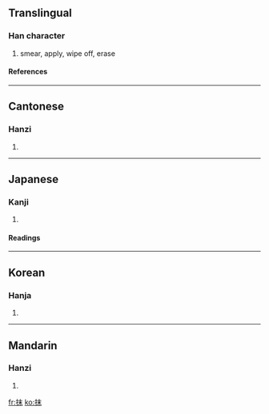 ==Translingual==
===Han character===
{{Han char|rn=64|rad=手|as=05|sn=8|four=5509<sub>0</sub>|canj=手木十 (QDJ)}}
# smear, apply, wipe off, erase
====References====
{{Han ref|kx=0424.040|dkj=11926|dj=0771.160|hdz=31847.080|uh=62B9|ud=25273|bh=A9D9|bd=43481}}
----
==Cantonese==
===Hanzi===
{{yue-hanzi|jyut=|y=maat3, mut3}}
# {{defn|Cantonese}}
----
==Japanese==
===Kanji===
{{ja-kanji|grade=c|rs=手05}}
# {{defn|Japanese}} 
====Readings====
{{ja-readings|on=[[まつ]] (matsu)|kun=[[する]] (suru)}}
----
==Korean==
===Hanja===
{{ko-hanja|hangeul=말|eumhun=|rv=mal|mr=mal|y=mal}}
# {{defn|Korean}}
----
==Mandarin==
===Hanzi===
{{cmn-hanzi|pin=[[mǒ]] ([[mo3]])|wg=mo<sup>3</sup>}}
# {{defn|Mandarin}}

[[fr:抹]]
[[ko:抹]]